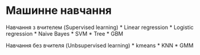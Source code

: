 # Машинне навчання {#ml}

Навчання з вчителем (Supervised learning)
* Linear regression
* Logistic regression
* Naive Bayes
* SVM
* Tree
* GBM

Навчання без вчителя (Unbsupervised learning)
* kmeans
* KNN
* GMM

